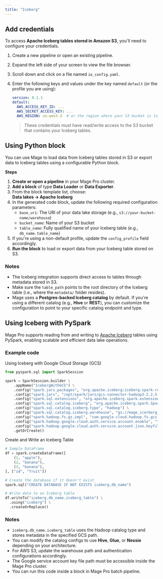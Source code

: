 ```yaml
---
title: "Iceberg"
---
```



<ProOnly source="iceberg" />

## Add credentials

To access **Apache Iceberg tables stored in Amazon S3**, you'll need to configure your credentials.

1. Create a new pipeline or open an existing pipeline.
2. Expand the left side of your screen to view the file browser.
3. Scroll down and click on a file named `io_config.yaml`.
4. Enter the following keys and values under the key named `default` (or the profile you are using):

   ```yaml
   version: 0.1.1
   default:
     AWS_ACCESS_KEY_ID: ...
     AWS_SECRET_ACCESS_KEY: ...
     AWS_REGION: us-west-2  # or the region where your S3 bucket is located
   ```
   > These credentials must have read/write access to the S3 bucket that contains your Iceberg tables.

## Using Python block
You can use Mage to load data from Iceberg tables stored in S3 or export data to Iceberg tables using a configurable Python block.

**Steps**
1. **Create or open a pipeline** in your Mage Pro cluster.
2. **Add a block** of type **Data Loader** or **Data Exporter**.
3. From the block template list, choose:  
   **Data lakes → Apache Iceberg**
4. In the generated code block, update the following required configuration parameters:
   - `base_uri`: The URI of your data lake storage (e.g., `s3://your-bucket-name/warehouse`)
   - `bucket_name`: Name of your S3 bucket
   - `table_name`: Fully qualified name of your Iceberg table (e.g., `db_name.table_name`)
5. If you're using a non-default profile, update the `config_profile` field accordingly.
6. **Run the block** to load or export data from your Iceberg table stored on S3.


### Notes
- The Iceberg integration supports direct access to tables through metadata stored in S3.  
- Make sure the `table_path` points to the root directory of the Iceberg table (i.e., where the `metadata/` folder resides).  
- Mage uses a **Postgres-backed Iceberg catalog** by default. If you're using a different catalog (e.g., **Hive** or **REST**), you can customize the configuration to point to your specific catalog endpoint and type.

## Using Iceberg with PySpark

Mage Pro supports reading from and writing to [Apache Iceberg](https://iceberg.apache.org/) tables using PySpark, enabling scalable and efficient data lake operations.

### Example code

Using Iceberg with Google Cloud Storage (GCS)

```python
from pyspark.sql import SparkSession

spark = SparkSession.builder \
    .appName("IcebergWithGCS") \
    .config("spark.jars.packages", "org.apache.iceberg:iceberg-spark-runtime-3.5_2.12:1.5.1") \
    .config("spark.jars", "/opt/spark/jars/gcs-connector-hadoop3-2.2.5-shaded.jar") \
    .config("spark.sql.extensions", "org.apache.iceberg.spark.extensions.IcebergSparkSessionExtensions") \
    .config("spark.sql.catalog.iceberg", "org.apache.iceberg.spark.SparkCatalog") \
    .config("spark.sql.catalog.iceberg.type", "hadoop") \
    .config("spark.sql.catalog.iceberg.warehouse", "gs://mage_icerberg_test/test") \
    .config("spark.hadoop.fs.gs.impl", "com.google.cloud.hadoop.fs.gcs.GoogleHadoopFileSystem") \
    .config("spark.hadoop.google.cloud.auth.service.account.enable", "true") \
    .config("spark.hadoop.google.cloud.auth.service.account.json.keyfile", "/home/src/default_repo/your_google_service_account_key.json") \
    .getOrCreate()
```
Create and Write an Iceberg Table
```python
# Sample DataFrame
df = spark.createDataFrame([
    (1, "apple"),
    (2, "banana"),
    (3, "banana"),
], ["id", "fruit"])

# Create the database if it doesn't exist
spark.sql("CREATE DATABASE IF NOT EXISTS iceberg.db_name")

# Write data to an Iceberg table
df.writeTo("iceberg.db_name.iceberg_table") \
  .using("iceberg") \
  .createOrReplace()
```

### Notes

- `iceberg.db_name.iceberg_table` uses the Hadoop catalog type and stores metadata in the specified GCS path.
- You can modify the catalog configs to use **Hive**, **Glue**, or **Nessie** depending on your architecture.
- For AWS S3, update the warehouse path and authentication configurations accordingly.
- The Google service account key file path must be accessible inside the Mage Pro cluster.
- You can run this code inside a block in Mage Pro batch pipeline.
